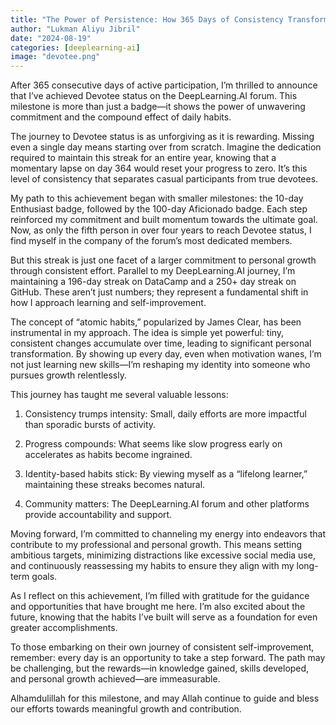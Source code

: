 ```yaml
---
title: "The Power of Persistence: How 365 Days of Consistency Transformed My Learning Journey"
author: "Lukman Aliyu Jibril"
date: "2024-08-19"
categories: [deeplearning-ai]
image: "devotee.png"
---
```



After 365 consecutive days of active participation, I'm thrilled to announce that I've achieved Devotee status on the DeepLearning.AI forum. This milestone is more than just a badge—it shows the power of unwavering commitment and the compound effect of daily habits.

The journey to Devotee status is as unforgiving as it is rewarding. Missing even a single day means starting over from scratch. Imagine the dedication required to maintain this streak for an entire year, knowing that a momentary lapse on day 364 would reset your progress to zero. It's this level of consistency that separates casual participants from true devotees.

My path to this achievement began with smaller milestones: the 10-day Enthusiast badge, followed by the 100-day Aficionado badge. Each step reinforced my commitment and built momentum towards the ultimate goal. Now, as only the fifth person in over four years to reach Devotee status, I find myself in the company of the forum's most dedicated members.

But this streak is just one facet of a larger commitment to personal growth through consistent effort. Parallel to my DeepLearning.AI journey, I'm maintaining a 196-day streak on DataCamp and a 250+ day streak on GitHub. These aren't just numbers; they represent a fundamental shift in how I approach learning and self-improvement.

The concept of "atomic habits," popularized by James Clear, has been instrumental in my approach. The idea is simple yet powerful: tiny, consistent changes accumulate over time, leading to significant personal transformation. By showing up every day, even when motivation wanes, I'm not just learning new skills—I'm reshaping my identity into someone who pursues growth relentlessly.

This journey has taught me several valuable lessons:

1. Consistency trumps intensity: Small, daily efforts are more impactful than sporadic bursts of activity.

2. Progress compounds: What seems like slow progress early on accelerates as habits become ingrained.

3. Identity-based habits stick: By viewing myself as a "lifelong learner," maintaining these streaks becomes natural.

4. Community matters: The DeepLearning.AI forum and other platforms provide accountability and support.

Moving forward, I'm committed to channeling my energy into endeavors that contribute to my professional and personal growth. This means setting ambitious targets, minimizing distractions like excessive social media use, and continuously reassessing my habits to ensure they align with my long-term goals.

As I reflect on this achievement, I'm filled with gratitude for the guidance and opportunities that have brought me here. I'm also excited about the future, knowing that the habits I've built will serve as a foundation for even greater accomplishments.

To those embarking on their own journey of consistent self-improvement, remember: every day is an opportunity to take a step forward. The path may be challenging, but the rewards—in knowledge gained, skills developed, and personal growth achieved—are immeasurable.

Alhamdulillah for this milestone, and may Allah continue to guide and bless our efforts towards meaningful growth and contribution.